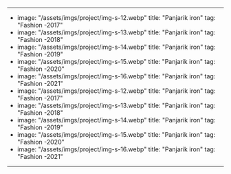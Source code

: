 ---
- image: "/assets/imgs/project/img-s-12.webp"
  title: "Panjarik iron"
  tag: "Fashion -2017"
- image: "/assets/imgs/project/img-s-13.webp"
  title: "Panjarik iron"
  tag: "Fashion -2018"
- image: "/assets/imgs/project/img-s-14.webp"
  title: "Panjarik iron"
  tag: "Fashion -2019"
- image: "/assets/imgs/project/img-s-15.webp"
  title: "Panjarik iron"
  tag: "Fashion -2020"
- image: "/assets/imgs/project/img-s-16.webp"
  title: "Panjarik iron"
  tag: "Fashion -2021"
- image: "/assets/imgs/project/img-s-12.webp"
  title: "Panjarik iron"
  tag: "Fashion -2017"
- image: "/assets/imgs/project/img-s-13.webp"
  title: "Panjarik iron"
  tag: "Fashion -2018"
- image: "/assets/imgs/project/img-s-14.webp"
  title: "Panjarik iron"
  tag: "Fashion -2019"
- image: "/assets/imgs/project/img-s-15.webp"
  title: "Panjarik iron"
  tag: "Fashion -2020"
- image: "/assets/imgs/project/img-s-16.webp"
  title: "Panjarik iron"
  tag: "Fashion -2021"
---